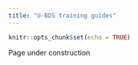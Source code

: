 ```yaml
---
title: "U-BDS training guides"
---
```


```r
knitr::opts_chunk$set(echo = TRUE)
```


Page under construction
